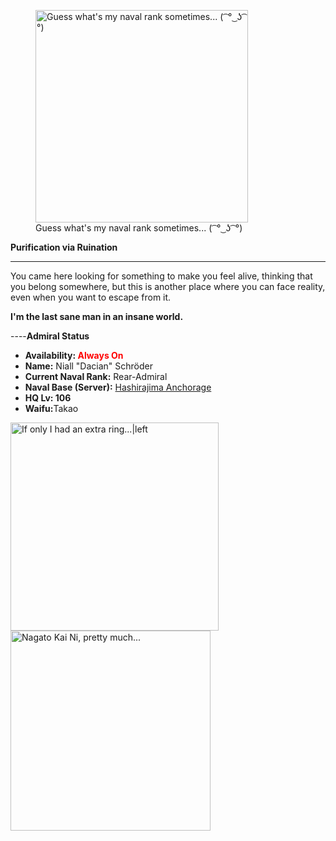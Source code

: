 [[File:Rear-Admiral.jpg|thumb|340px|Guess what's my naval rank sometimes... ( ͡ ° ͜ ʖ ͡ °)]]

'''Purification via Ruination'''
----


You came here looking for something to make you feel alive, thinking that you belong somewhere, but this is another place where you can face reality,
even when you want to escape from it.

'''I'm the last sane man in an insane world.'''



----'''Admiral Status'''
* '''Availability: <span style="color:#f00;">Always On</span>'''
* '''Name:''' Niall "Dacian" Schröder
* '''Current Naval Rank:''' Rear-Admiral
* '''Naval Base (Server):''' [[:Category:Hashirajima| Hashirajima Anchorage]]
* '''HQ Lv: 106'''
* '''Waifu: '''Takao
[[File:Kamoi kantai collection drawn by kekemotsu be89a92ea4c7eaa13ad22b801d62a7f8.jpg|thumb|333x333px|If only I had an extra ring...|left]]
[[File:LoliconCutin.png|thumb|320x320px|Nagato Kai Ni, pretty much...]]